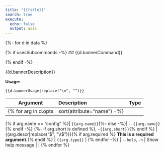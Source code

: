 ```yaml
---
title: "{{title}}"
search: true
execute:
  echo: false
  output: asis
---
```

{%- for d in data %}

{% if usesSubcommands -%}
## {{d.bannerCommand}}

{% endif -%}

{{d.bannerDescription}}

**Usage:**

`{{d.bannerUsage|replace("\n", "`\n\n`")}}`

| Argument | Description | Type |
|-|:----|-:
{% for arg in d.opts|sort(attribute="name") -%}

{% if arg.name == "config" %}| `{{arg.name}}`{%- else -%}| `--{{arg.name}}`{% endif -%}
{%- if arg.short is defined %}, `-{{arg.short}}`{% endif %} | {{arg.descr|replace("$", "\\$")}}{% if arg.required %} **This is a required argument.**{% endif %} | `{{arg.type}}` |
{% endfor -%}
| `--help`, `-h` | Show help message |  |
{% endfor %}

